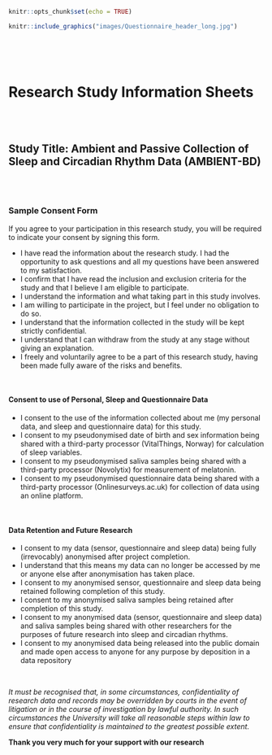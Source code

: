 
```r
knitr::opts_chunk$set(echo = TRUE)
```


```r
knitr::include_graphics("images/Questionnaire_header_long.jpg")
```

<br><br> <br><!-- Add two line breaks -->

#  Research Study Information Sheets
&nbsp;  
&nbsp;  

##  Study Title: Ambient and Passive Collection of Sleep and Circadian Rhythm Data (AMBIENT-BD)  
&nbsp;  
&nbsp;




###  Sample Consent Form  

If you agree to your participation in this research study, you will be required to indicate your consent by signing this form.

* I have read the information about the research study. I had the opportunity to ask questions and all my questions have been answered to my satisfaction.	 	 
* I confirm that I have read the inclusion and exclusion criteria for the study and that I believe I am eligible to participate. 	 	 
* I understand the information and what taking part in this study involves. 
* I am willing to participate in the project, but I feel under no obligation to do so. 
* I understand that the information collected in the study will be kept strictly confidential.
* I understand that I can withdraw from the study at any stage without giving an explanation.
* I freely and voluntarily agree to be a part of this research study, having been made fully aware of the risks and benefits.  

&nbsp;

####  Consent to use of Personal, Sleep and Questionnaire Data  
* I consent to the use of the information collected about me (my personal data, and sleep and questionnaire data) for this study.  
* I consent to my pseudonymised date of birth and sex information being shared with a third-party processor (VitalThings, Norway) for calculation of sleep variables.  
* I consent to my pseudonymised saliva samples being shared with a third-party processor (Novolytix) for measurement of melatonin.  
* I consent to my pseudonymised questionnaire data being shared with a third-party processor (Onlinesurveys.ac.uk) for collection of data using an online platform.  

&nbsp;

####  Data Retention and Future Research  
* I consent to my data (sensor, questionnaire and sleep data) being fully (irrevocably) anonymised after project completion.  
* I understand that this means my data can no longer be accessed by me or anyone else after anonymisation has taken place.  
* I consent to my anonymised sensor, questionnaire and sleep data being retained following completion of this study.  
* I consent to my anonymised saliva samples being retained after completion of this study.  
* I consent to my anonymised data (sensor, questionnaire and sleep data) and saliva samples being shared with other researchers for the purposes of future research into sleep and circadian rhythms.  
* I consent to my anonymised data being released into the public domain and made open access to anyone for any purpose by deposition in a data repository  

&nbsp;
&nbsp;


*It must be recognised that, in some circumstances, confidentiality of research data and records may be overridden by courts in the event of litigation or in the course of investigation by lawful authority. In such circumstances the University will take all reasonable steps within law to ensure that confidentiality is maintained to the greatest possible extent.*  

<div align="center"> **Thank you very much for your support with our research** </div>
       
